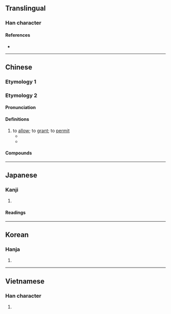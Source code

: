 {{character info/new}}
{{also|準}}
==Translingual==

===Han character===
{{Han char|rn=15|rad=冫|as=08|sn=10|four=30114|canj=IMOG|ids=⿰冫隹}}

====References====
* {{Han ref|kx=0132.370|dkj=01661|dj=0296.250|hdz=10299.040|uh=51C6|ud=20934|bh=ADE3|bd=44515}}

----

==Chinese==

===Etymology 1===
{{zh-see|準}}

===Etymology 2===
{{zh-forms}}

====Pronunciation====
{{zh-pron
|m=zhǔn
|c=zeon2
|cat=v
}}

====Definitions====
{{zh-hanzi}}

# to [[allow]]; to [[grant]]; to [[permit]]
#* {{zh-x|只 准 攜帶 30 公斤 行李。|Only thirty kilos are '''allowed''' for personal luggage}}
#* {{zh-x|旅館 准 不 准 住 小 孩 和 養 小 動物？|Does the hotel '''allow''' children or pets?}}

====Compounds====
{{zh-der|准將|不准翻印|准此|准假|准定|准尉|准考證|作准|准予|准擬|准式|恩准|不准|呈准|保准|官准|定准|准伏|一准|允准|包准|准算|准許|准折|准信|准奏|批准|核准|拿不准|憑准|照准|獲准|特准|案准}}

----

==Japanese==

===Kanji===
{{ja-kanji|grade=c|rs=冫08}}

# {{defn|lang=ja|sort=冫08}}

====Readings====
{{ja-readings
|goon=しゅん
|kanon=しゅん
|kanyoon=じゅん
|kun=なぞら-える
}}

----

==Korean==

===Hanja===
{{ko-hanja|hangeul=준|rv=jun|mr=chun}}

# {{defn|lang=ko|sort=冫08}}

----

==Vietnamese==

===Han character===
{{vi-hantu|[[chuẩn]], [[chốn]], [[chổn]], [[chõn]], [[chủn]], [[trốn]]|rs=冫08}}

# {{defn|lang=vi|sort=冫08}}